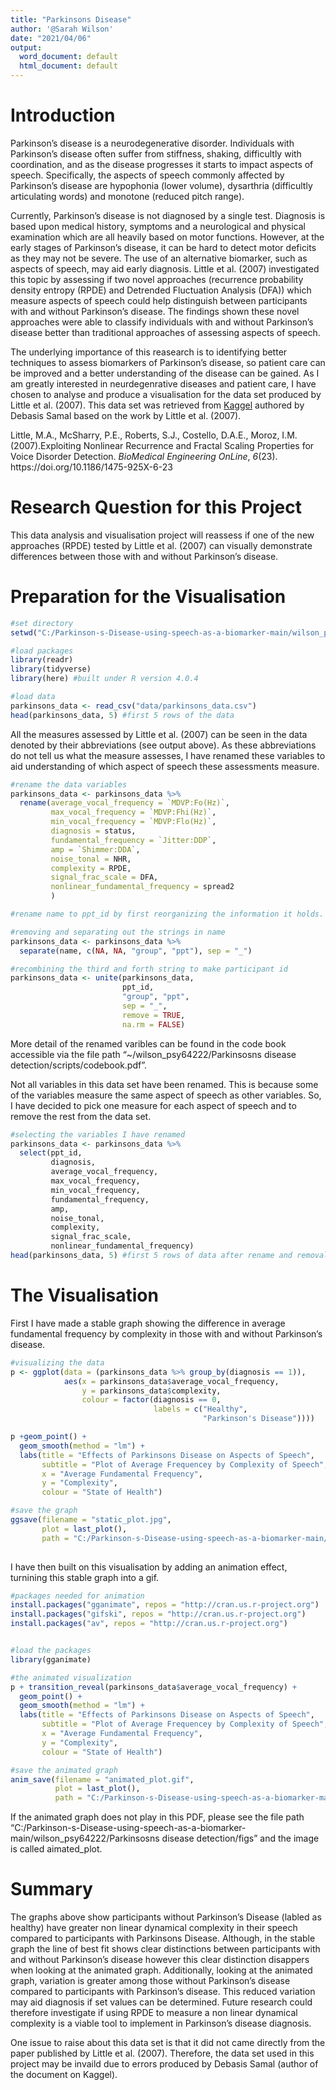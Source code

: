 ---
title: "Parkinsons Disease"
author: '@Sarah Wilson'
date: "2021/04/06"
output:
  word_document: default
  html_document: default
---
# **Introduction**

Parkinson's disease is a neurodegenerative disorder. Individuals with Parkinson's disease often suffer from stiffness, shaking, difficultly with coordination, and as the disease progresses it starts to impact aspects of speech. Specifically, the aspects of speech commonly affected by Parkinson's disease are hypophonia (lower volume), dysarthria (difficultly articulating words) and monotone (reduced pitch range). 

Currently, Parkinson's disease is not diagnosed by a single test. Diagnosis is based upon medical history, symptoms and a neurological and physical examination which are all heavily based on motor functions. However, at the early stages of Parkinson's disease, it can be hard to detect motor deficits as they may not be severe. The use of an alternative biomarker, such as aspects of speech, may aid early diagnosis. Little et al. (2007) investigated this topic by assessing if two novel approaches (recurrence probability density entropy (RPDE) and Detrended Fluctuation Analysis (DFA)) which measure aspects of speech could help distinguish between participants with and without Parkinson's disease. The findings
shown these novel approaches were able to classify individuals with and without Parkinson's disease better than traditional approaches of assessing aspects of speech. 

The underlying importance of this reasearch is to identifying better techniques to assess biomarkers of Parkinson's disease, so patient care can be improved and a better understanding of the disease can be gained. As I am greatly interested in neurdegenrative diseases and patient care, I have chosen to analyse and produce a visualisation for the data set produced by Little et al. (2007). This data set was retrieved from [Kaggel](https://www.kaggle.com/debasisdotcom/parkinson-disease-detection) authored by Debasis Samal based on the work by Little et al. (2007).


Little, M.A., McSharry, P.E., Roberts, S.J., Costello, D.A.E., Moroz, I.M. (2007).Exploiting Nonlinear Recurrence and Fractal Scaling Properties for Voice Disorder Detection. *BioMedical Engineering OnLine*, *6*(23). https://doi.org/10.1186/1475-925X-6-23



# **Research Question for this Project**

This data analysis and visualisation project will reassess if one of the new approaches (RPDE) tested by Little et al. (2007) can visually demonstrate differences between those with and without Parkinson's disease.  


# **Preparation for the Visualisation**

```{r, warning=FALSE}
#set directory 
setwd("C:/Parkinson-s-Disease-using-speech-as-a-biomarker-main/wilson_psy64222/Parkinsosns disease detection")

#load packages 
library(readr)
library(tidyverse)
library(here) #built under R version 4.0.4 

#load data
parkinsons_data <- read_csv("data/parkinsons_data.csv")
head(parkinsons_data, 5) #first 5 rows of the data
```

All the measures assessed by Little et al. (2007) can be seen in the data denoted by their abbreviations (see output above). As these abbreviations do not tell us what the measure assesses, I have renamed these variables to aid understanding of which aspect of speech these assessments measure. 

```{r}
#rename the data variables 
parkinsons_data <- parkinsons_data %>%
  rename(average_vocal_frequency = `MDVP:Fo(Hz)`, 
         max_vocal_frequency = `MDVP:Fhi(Hz)`, 
         min_vocal_frequency = `MDVP:Flo(Hz)`, 
         diagnosis = status, 
         fundamental_frequency = `Jitter:DDP`,
         amp = `Shimmer:DDA`,
         noise_tonal = NHR, 
         complexity = RPDE,
         signal_frac_scale = DFA,
         nonlinear_fundamental_frequency = spread2
         )

#rename name to ppt_id by first reorganizing the information it holds. 

#removing and separating out the strings in name
parkinsons_data <- parkinsons_data %>%
  separate(name, c(NA, NA, "group", "ppt"), sep = "_")

#recombining the third and forth string to make participant id 
parkinsons_data <- unite(parkinsons_data, 
                         ppt_id, 
                         "group", "ppt", 
                         sep = "_", 
                         remove = TRUE, 
                         na.rm = FALSE)
```
More detail of the renamed varibles can be found in the code book accessible via the file path "~/wilson_psy64222/Parkinsosns disease detection/scripts/codebook.pdf".

Not all variables in this data set have been renamed. This is because some of the variables measure the same aspect of speech as other variables. So, I have decided to pick one measure for each aspect of speech and to remove the rest from the data set.

```{r}
#selecting the variables I have renamed
parkinsons_data <- parkinsons_data %>%
  select(ppt_id, 
         diagnosis, 
         average_vocal_frequency, 
         max_vocal_frequency, 
         min_vocal_frequency,
         fundamental_frequency, 
         amp, 
         noise_tonal, 
         complexity, 
         signal_frac_scale, 
         nonlinear_fundamental_frequency)
head(parkinsons_data, 5) #first 5 rows of data after rename and removal
```

# **The Visualisation**

First I have made a stable graph showing the difference in average fundamental frequency by complexity in those with and without Parkinson's disease.

```{r}
#visualizing the data
p <- ggplot(data = (parkinsons_data %>% group_by(diagnosis == 1)), 
            aes(x = parkinsons_data$average_vocal_frequency, 
                y = parkinsons_data$complexity, 
                colour = factor(diagnosis == 0, 
                                labels = c("Healthy", 
                                           "Parkinson's Disease"))))

p +geom_point() + 
  geom_smooth(method = "lm") +
  labs(title = "Effects of Parkinsons Disease on Aspects of Speech", 
       subtitle = "Plot of Average Frequencey by Complexity of Speech", 
       x = "Average Fundamental Frequency",
       y = "Complexity",
       colour = "State of Health")

#save the graph
ggsave(filename = "static_plot.jpg",
       plot = last_plot(),
       path = "C:/Parkinson-s-Disease-using-speech-as-a-biomarker-main/wilson_psy64222/Parkinsosns disease detection/figs")
  
```

I have then built on this visualisation by adding an animation effect, turnining this stable graph into a gif.   

```{r, warning=FALSE} 
#packages needed for animation
install.packages("gganimate", repos = "http://cran.us.r-project.org")
install.packages("gifski", repos = "http://cran.us.r-project.org")
install.packages("av", repos = "http://cran.us.r-project.org")


#load the packages
library(gganimate)

#the animated visualization
p + transition_reveal(parkinsons_data$average_vocal_frequency) +
  geom_point() + 
  geom_smooth(method = "lm") +
  labs(title = "Effects of Parkinsons Disease on Aspects of Speech", 
       subtitle = "Plot of Average Frequencey by Complexity of Speech", 
       x = "Average Fundamental Frequency",
       y = "Complexity",
       colour = "State of Health")

#save the animated graph 
anim_save(filename = "animated_plot.gif",
          plot = last_plot(),
          path = "C:/Parkinson-s-Disease-using-speech-as-a-biomarker-main/wilson_psy64222/Parkinsosns disease detection/figs") #saved in figs file.

```

 If the animated graph does not play in this PDF, please see the file path "C:/Parkinson-s-Disease-using-speech-as-a-biomarker-main/wilson_psy64222/Parkinsosns disease detection/figs" and the image is called aimated_plot. 
 
# **Summary**
The graphs above show participants without Parkinson's Disease (labled as healthy) have greater non linear dynamical complexity in their speech compared to participants with Parkinsons Disease. Although, in the stable graph the line of best fit shows clear distinctions between participants with and without Parkinson's disease however this clear distinction disappers when looking at the animated graph. Additionally, looking at the animated graph, variation is greater among those without Parkinson's disease compared to participants with Parkinson's disease. This reduced variation may aid diagnosis if set values can be determined. Future research could therefore investigate if using RPDE to measure a non linear dynamical complexity is a viable tool to implement in Parkinson's disease diagnosis.  

One issue to raise about this data set is that it did not came directly from the paper published by Little et al. (2007). Therefore, the data set used in this project may be invaild due to errors produced by Debasis Samal (author of the document on Kaggel). 





 
 


 


